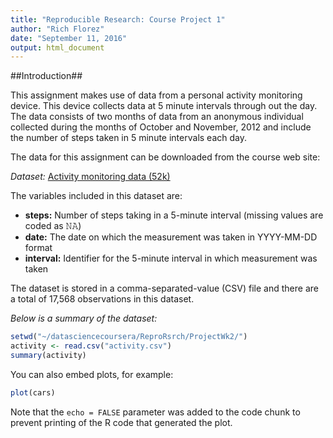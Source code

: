 ```yaml
---
title: "Reproducible Research: Course Project 1"
author: "Rich Florez"
date: "September 11, 2016"
output: html_document
---
```

##Introduction##

This assignment makes use of data from a personal activity monitoring device. This device collects data at 5 minute intervals through out the day. The data consists of two months of data from an anonymous individual collected during the months of October and November, 2012 and include the number of steps taken in 5 minute intervals each day.

The data for this assignment can be downloaded from the course web site:

*Dataset:* [Activity monitoring data (52k)](https://d396qusza40orc.cloudfront.net/repdata%2Fdata%2Factivity.zip)

The variables included in this dataset are:

- **steps:** Number of steps taking in a 5-minute interval (missing values are coded as 𝙽𝙰)
- **date:** The date on which the measurement was taken in YYYY-MM-DD format
- **interval:** Identifier for the 5-minute interval in which measurement was taken

The dataset is stored in a comma-separated-value (CSV) file and there are a total of 17,568 observations in this dataset.

*Below is a summary of the dataset:*

```r
setwd("~/datasciencecoursera/ReproRsrch/ProjectWk2/")
activity <- read.csv("activity.csv")
summary(activity)
```

You can also embed plots, for example:

```r
plot(cars)
```

Note that the `echo = FALSE` parameter was added to the code chunk to prevent printing of the R code that generated the plot.
